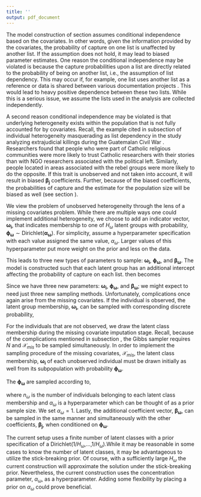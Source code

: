 ```yaml
---
title: ''
output: pdf_document
---
```


\subsection{Conditional Independence and Unobserved Heterogeneity}
\label{Sec:condindependence}


The model construction of section \ref{sec:CRwithCovariates} assumes conditional independence based on the covariates.  In other words, given the information provided by the covariates, the probability of capture on one list is unaffected by another list.  If the assumption does not hold, it may lead to biased parameter estimates.  One reason the conditional independence may be violated is because the capture probabilities upon a list are directly related to the probability of being on another list, i.e., the assumption of list dependency.  This may occur if, for example, one list uses another list as a reference or data is shared between various documentation projects \citep{manrique-vallier_capture-recapture_2020}.  This would lead to heavy positive dependence between these two lists.  While this is a serious issue, we assume the lists used in the analysis are collected independently.

A second reason conditional independence may be violated is that underlying heterogeneity exists within the population that is not fully accounted for by covariates. Recall, the example cited in subsection \ref{sec:earlyapproachlitreview} of individual heterogeneity masquerading as list dependency in the study analyzing extrajudicial killings during the Guatemalan Civil War \citep{ball_making_2000}.  Researchers found that people who were part of Catholic religious communities were more likely to trust Catholic researchers with their stories than with NGO researchers associated with the political left.  Similarly, people located in areas associated with the rebel groups were more likely to do the opposite.  If this trait is unobserved and not taken into account, it will result in biased $\boldsymbol{\beta_j}$ coefficients.  Further, because of the biased coefficients, the probabilities of capture and the estimate for the population size will be biased as well (see section \ref{Sec:simulations}).

\subsubsection{Proposed Extension 2: Modelling the Unobserved Heterogeneity with Latent Classes}

We view the problem of unobserved heterogeneity through the lens of a missing covariates problem.  While there are multiple ways one could implement additional heterogeneity, we choose to add an indicator vector, $\boldsymbol{\omega_i}$, that indicates membership to one of $H_\omega$ latent groups with probability, $\boldsymbol{\phi_\omega}\sim \text{Dirichlet}(\boldsymbol{\alpha_\omega})$.  For simplicity, assume a hyperparameter specification with each value assigned the same value, $\alpha_\omega$.  Larger values of this hyperparameter put more weight on the prior and less on the data. 

This leads to three new types of parameters to sample: $\boldsymbol{\omega_i}$, $\boldsymbol{\phi_\omega}$, and  $\boldsymbol{\beta_\omega}$.  The model is constructed such that each latent group has an additional intercept affecting the probability of capture on each list.  \autoref{eqn:sigmoidfunc} then becomes

\begin{equation}
\label{eqn:sigmoidfunclatentvariable}
\lambda_{ij}=\sigma(\boldsymbol{x_i}^T\boldsymbol{\beta_j} + \boldsymbol{\omega_i}^T\boldsymbol{\beta_\omega}) = \frac{1}{1+e^{-(\boldsymbol{x_i}^T\boldsymbol{\beta_j}+\boldsymbol{\omega_i}^T\boldsymbol{\beta_\omega}))}},
\end{equation}

\subsubsection{Proposed Extension 2: Updating the Estimation}

Since we have three new parameters: $\boldsymbol{\omega_i}$, $\boldsymbol{\phi_\omega}$, and $\boldsymbol{\beta_\omega}$; we might expect to need just three new sampling methods. Unfortunately, complications once again arise from the missing covariates.  If the individual is observed, the latent group membership, $\boldsymbol{\omega_i}$, can be sampled with corresponding discrete probability,

\begin{equation}
\label{eqn:latentvariableomega}
p(\boldsymbol{\omega_i}|\boldsymbol{\phi_\omega},N,\mathcal{Y},\boldsymbol{\beta},\boldsymbol{X}) \propto \phi_\omega\prod_{j=1}^J\lambda_{ij}^{y_{ij}}(1-\lambda_{ij})^{1-y_{ij}}.
\end{equation}

For the individuals that are not observed, we draw the latent class membership during the missing covariate imputation stage. Recall, because of the complications mentioned in subsection \ref{sec:estimationBLRCRMCMC}, the Gibbs sampler requires $N$ and $\mathcal{X}_{mis}$ to be sampled simultaneously.  In order to implement the sampling procedure of the missing covariates, $\mathcal{X}_{mis}$, the latent class membership, $\boldsymbol{\omega_i}$ of each unobserved individual must be drawn initially as well from its subpopulation with probability $\boldsymbol{\phi_\omega}$.

The $\boldsymbol{\phi_\omega}$ are sampled according to,

\begin{equation}
\label{eqn:latentvariablePHIomega}
\boldsymbol{\phi_\omega} \sim \text{Dirichlet}(\alpha_\omega + n_{\omega=1}, \alpha_\omega+n_{\omega=2}, ..., \alpha_\omega+n_{\omega={H_\omega}}),
\end{equation}

where $n_{\omega}$ is the number of individuals belonging to each latent class membership and $\alpha_\omega$ is a hyperparameter which can be thought of as a prior sample size. We set $\alpha_\omega=1$. Lastly, the additional coefficient vector, $\boldsymbol{\beta_\omega}$, can be sampled in the same manner and simultaneously with the other coefficients, $\boldsymbol{\beta_j}$, when conditioned on $\boldsymbol{\phi_\omega}$. 

\subsubsection{Future Work: Implementing Stick-Breaking Priors for Latent Classes}

The current setup uses a finite number of latent classes with a prior specification of a Dirichlet($1/H_\omega$,...,$1/H_\omega$).While it may be reasonable in some cases to know the number of latent classes, it may be advantageous to utilize the stick-breaking prior. Of course, with a sufficiently large $H_\omega$ the current construction will approximate the solution under the stick-breaking prior.  Nevertheless, the current construction uses the concentration parameter, $\alpha_\omega$, as a hyperparameter.  Adding some flexibility by placing a prior on $\alpha_\omega$ could prove beneficial.

